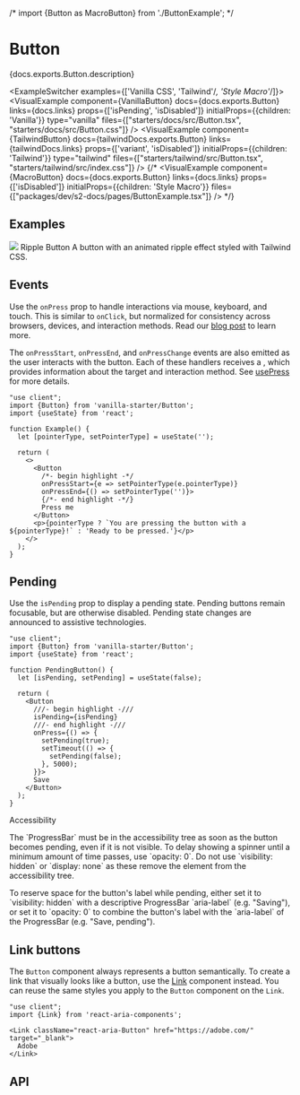 
/* import {Button as MacroButton} from './ButtonExample'; */

# Button

<PageDescription>{docs.exports.Button.description}</PageDescription>

<ExampleSwitcher examples={['Vanilla CSS', 'Tailwind'/*, 'Style Macro'*/]}>
  <VisualExample
    component={VanillaButton}
    docs={docs.exports.Button}
    links={docs.links}
    props={['isPending', 'isDisabled']}
    initialProps={{children: 'Vanilla'}}
    type="vanilla"
    files={["starters/docs/src/Button.tsx", "starters/docs/src/Button.css"]} />
  <VisualExample
    component={TailwindButton}
    docs={tailwindDocs.exports.Button}
    links={tailwindDocs.links}
    props={['variant', 'isDisabled']}
    initialProps={{children: 'Tailwind'}}
    type="tailwind"
    files={["starters/tailwind/src/Button.tsx", "starters/tailwind/src/index.css"]} />
  {/* <VisualExample
    component={MacroButton}
    docs={docs.exports.Button}
    links={docs.links}
    props={['isDisabled']}
    initialProps={{children: 'Style Macro'}}
    files={["packages/dev/s2-docs/pages/ButtonExample.tsx"]} /> */}
</ExampleSwitcher>

## Examples

<div>
<Card>
  <CardPreview>
    <Image src="https://react-spectrum.adobe.com/ripple-button.74b256b2.png" />
  </CardPreview>
  <Content>
    <Text slot="title">Ripple Button</Text>
    <Text slot="description">A button with an animated ripple effect styled with Tailwind CSS.</Text>
  </Content>
</Card>
</div>

## Events

Use the `onPress` prop to handle interactions via mouse, keyboard, and touch. This is similar to `onClick`, but normalized for consistency across browsers, devices, and interaction methods. Read our [blog post](/blog/building-a-button-part-1.html) to learn more.

The `onPressStart`, `onPressEnd`, and `onPressChange` events are also emitted as the user interacts with the button. Each of these handlers receives a <TypeLink links={typesDocs.links} type={typesDocs.exports.PressEvent} />, which provides information about the target and interaction method. See [usePress](usePress.html) for more details.

```tsx render
"use client";
import {Button} from 'vanilla-starter/Button';
import {useState} from 'react';

function Example() {
  let [pointerType, setPointerType] = useState('');

  return (
    <>
      <Button
        /*- begin highlight -*/
        onPressStart={e => setPointerType(e.pointerType)}
        onPressEnd={() => setPointerType('')}>
        {/*- end highlight -*/}
        Press me
      </Button>
      <p>{pointerType ? `You are pressing the button with a ${pointerType}!` : 'Ready to be pressed.'}</p>
    </>
  );
}
```

## Pending

Use the `isPending` prop to display a pending state. Pending buttons remain focusable, but are otherwise disabled. Pending state changes are announced to assistive technologies.

```tsx render
"use client";
import {Button} from 'vanilla-starter/Button';
import {useState} from 'react';

function PendingButton() {
  let [isPending, setPending] = useState(false);

  return (
    <Button
      ///- begin highlight -///
      isPending={isPending}
      ///- end highlight -///
      onPress={() => {
        setPending(true);
        setTimeout(() => {
          setPending(false);
        }, 5000);
      }}>
      Save
    </Button>
  );
}
```

<InlineAlert variant="notice">
  <Heading>Accessibility</Heading>
  <Content><p style={{marginTop: 0}}>The `ProgressBar` must be in the accessibility tree as soon as the button becomes pending, even if it is not visible. To delay showing a spinner until a minimum amount of time passes, use `opacity: 0`. Do not use `visibility: hidden` or `display: none` as these remove the element from the accessibility tree.</p>
  <p style={{marginBottom: 0}}>To reserve space for the button's label while pending, either set it to `visibility: hidden` with a descriptive ProgressBar `aria-label` (e.g. "Saving"), or set it to `opacity: 0` to combine the button's label with the `aria-label` of the ProgressBar (e.g. "Save, pending").</p></Content>
</InlineAlert>

## Link buttons

The `Button` component always represents a button semantically. To create a link that visually looks like a button, use the [Link](Link.html) component instead. You can reuse the same styles you apply to the `Button` component on the `Link`.

```tsx render
"use client";
import {Link} from 'react-aria-components';

<Link className="react-aria-Button" href="https://adobe.com/" target="_blank">
  Adobe
</Link>
```

## API

<PropTable component={docs.exports.Button} links={docs.links} />

<StateTable defaultClassName="react-aria-Button" properties={docs.exports.ButtonRenderProps.properties} />
